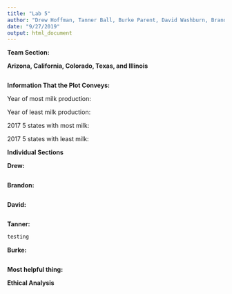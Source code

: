 ```yaml
---
title: "Lab 5"
author: "Drew Hoffman, Tanner Ball, Burke Parent, David Washburn, Brandon Nelsen"
date: "9/27/2019"
output: html_document
---
```


**Team Section:**

**Arizona, California, Colorado, Texas, and Illinois**

```r

```

**Information That the Plot Conveys:**


Year of most milk production:

Year of least milk production:

2017 5 states with most milk:

2017 5 states with least milk:

**Individual Sections**

**Drew:**

```r

```

**Brandon:**

```r

```

**David:**

```r

```

**Tanner:**

```r
testing
```

**Burke:**

```r

```

**Most helpful thing:**


**Ethical Analysis**

